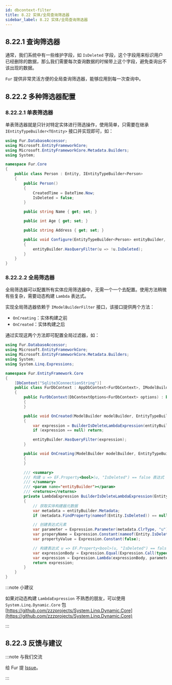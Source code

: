 ```yaml
---
id: dbcontext-filter
title: 8.22 实体/全局查询筛选器
sidebar_label: 8.22 实体/全局查询筛选器
---
```


## 8.22.1 查询筛选器

通常，我们系统中有一些维护字段，如 `IsDeleted` 字段，这个字段用来标识用户已经删除的数据，那么我们需要每次查询数据的时候带上这个字段，避免查询出不该出现的数据。

`Fur` 提供非常灵活方便的全局查询筛选器，能够应用到每一次查询中。

## 8.22.2 多种筛选器配置

### 8.22.2.1 单表筛选器

单表筛选器就是只针对特定实体进行筛选操作，使用简单，只需要在继承 `IEntityTypeBuilder<TEntity>` 接口并实现即可，如：

```cs {8,24}
using Fur.DatabaseAccessor;
using Microsoft.EntityFrameworkCore;
using Microsoft.EntityFrameworkCore.Metadata.Builders;
using System;

namespace Fur.Core
{
    public class Person : Entity, IEntityTypeBuilder<Person>
    {
        public Person()
        {
            CreatedTime = DateTime.Now;
            IsDeleted = false;
        }

        public string Name { get; set; }

        public int Age { get; set; }

        public string Address { get; set; }

        public void Configure(EntityTypeBuilder<Person> entityBuilder, DbContext dbContext, Type dbContextLocator)
        {
            entityBuilder.HasQueryFilter(u => !u.IsDeleted);
        }
    }
}
```

### 8.22.2.2 全局筛选器

全局筛选器可以配置所有实体应用筛选器中，无需一个一个去配置。使用方法稍微有些复杂，需要动态构建 `Lambda` 表达式。

实现全局筛选器依赖于 `IModelBuilderFilter` 接口，该接口提供两个方法：

- `OnCreating`：实体构建之前
- `OnCreated`：实体构建之后

通过实现这两个方法即可配置全局过滤器，如：

```cs {10,18-19,21,24}
using Fur.DatabaseAccessor;
using Microsoft.EntityFrameworkCore;
using Microsoft.EntityFrameworkCore.Metadata.Builders;
using System;
using System.Linq.Expressions;

namespace Fur.EntityFramework.Core
{
    [DbContext("Sqlite3ConnectionString")]
    public class FurDbContext : AppDbContext<FurDbContext>, IModelBuilderFilter<DbContextLocator>
    {
        public FurDbContext(DbContextOptions<FurDbContext> options) : base(options)
        {
        }

        public void OnCreated(ModelBuilder modelBuilder, EntityTypeBuilder entityBuilder, DbContext dbContext, Type dbContextLocator)
        {
            var expression = BuilderIsDeleteLambdaExpression(entityBuilder);
            if (expression == null) return;

            entityBuilder.HasQueryFilter(expression);
        }

        public void OnCreating(ModelBuilder modelBuilder, EntityTypeBuilder entityBuilder, DbContext dbContext, Type dbContextLocator)
        {
        }

        /// <summary>
        /// 构建 u => EF.Property<bool>(u, "IsDeleted") == false 表达式
        /// </summary>
        /// <param name="entityBuilder"></param>
        /// <returns></returns>
        private LambdaExpression BuilderIsDeleteLambdaExpression(EntityTypeBuilder entityBuilder)
        {
            // 获取实体构建器元数据
            var metadata = entityBuilder.Metadata;
            if (metadata.FindProperty(nameof(Entity.IsDeleted)) == null) return default;

            // 创建表达式元素
            var parameter = Expression.Parameter(metadata.ClrType, "u");
            var properyName = Expression.Constant(nameof(Entity.IsDeleted));
            var propertyValue = Expression.Constant(false);

            // 构建表达式 u => EF.Property<bool>(u, "IsDeleted") == false
            var expressionBody = Expression.Equal(Expression.Call(typeof(EF), nameof(EF.Property), new[] { typeof(bool) }, parameter, properyName), propertyValue);
            var expression = Expression.Lambda(expressionBody, parameter);
            return expression;
        }
    }
}
```

:::note 小建议

如果对动态构建 `LambdaExpression` 不熟悉的朋友，可以使用 `System.Linq.Dynamic.Core` 包 [https://github.com/zzzprojects/System.Linq.Dynamic.Core](https://github.com/zzzprojects/System.Linq.Dynamic.Core)

:::

## 8.22.3 反馈与建议

:::note 与我们交流

给 Fur 提 [Issue](https://gitee.com/monksoul/Fur/issues/new?issue)。

:::
